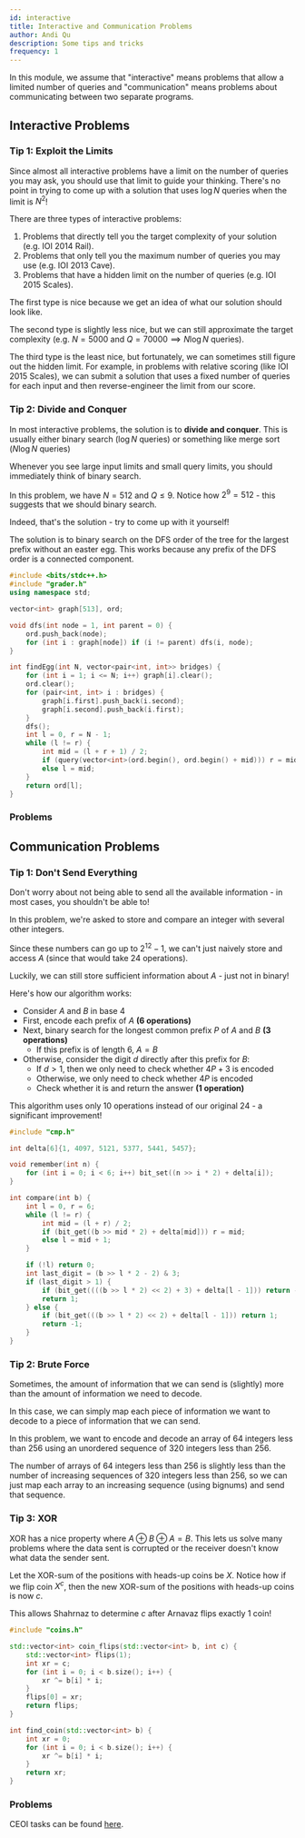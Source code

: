```yaml
---
id: interactive
title: Interactive and Communication Problems
author: Andi Qu
description: Some tips and tricks
frequency: 1
---
```



In this module, we assume that "interactive" means problems that allow a limited number of queries and "communication" means problems about communicating between two separate programs.

## Interactive Problems

### Tip 1: Exploit the Limits

Since almost all interactive problems have a limit on the number of queries you may ask, you should use that limit to guide your thinking. There's no point in trying to come up with a solution that uses $\log N$ queries when the limit is $N^2$!

There are three types of interactive problems:

1. Problems that directly tell you the target complexity of your solution (e.g. IOI 2014 Rail).
2. Problems that only tell you the maximum number of queries you may use (e.g. IOI 2013 Cave).
3. Problems that have a hidden limit on the number of queries (e.g. IOI 2015 Scales).

The first type is nice because we get an idea of what our solution should look like.

The second type is slightly less nice, but we can still approximate the target complexity (e.g. $N = 5000$ and $Q = 70000 \implies N \log N$ queries).

The third type is the least nice, but fortunately, we can sometimes still figure out the hidden limit. For example, in problems with relative scoring (like IOI 2015 Scales), we can submit a solution that uses a fixed number of queries for each input and then reverse-engineer the limit from our score.

### Tip 2: Divide and Conquer

In most interactive problems, the solution is to **divide and conquer**. This is usually either binary search ($\log N$ queries) or something like merge sort ($N \log N$ queries)

Whenever you see large input limits and small query limits, you should immediately think of binary search.

<FocusProblem problem={problems.interactiveDnC} />

In this problem, we have $N = 512$ and $Q \leq 9$. Notice how $2^9 = 512$ - this suggests that we should binary search.

Indeed, that's the solution - try to come up with it yourself!

<Spoiler title="Solution">

The solution is to binary search on the DFS order of the tree for the largest prefix without an easter egg. This works because any prefix of the DFS order is a connected component.

```cpp
#include <bits/stdc++.h>
#include "grader.h"
using namespace std;

vector<int> graph[513], ord;

void dfs(int node = 1, int parent = 0) {
	ord.push_back(node);
	for (int i : graph[node]) if (i != parent) dfs(i, node);
}

int findEgg(int N, vector<pair<int, int>> bridges) {
	for (int i = 1; i <= N; i++) graph[i].clear();
	ord.clear();
	for (pair<int, int> i : bridges) {
		graph[i.first].push_back(i.second);
		graph[i.second].push_back(i.first);
	}
	dfs();
	int l = 0, r = N - 1;
	while (l != r) {
		int mid = (l + r + 1) / 2;
		if (query(vector<int>(ord.begin(), ord.begin() + mid))) r = mid - 1;
		else l = mid;
	}
	return ord[l];
}
```

</Spoiler>

### Problems

<Problems problems={problems.interactiveGeneral} />

## Communication Problems

### Tip 1: Don't Send Everything

Don't worry about not being able to send all the available information - in most cases, you shouldn't be able to!

<FocusProblem problem={problems.communicationCareLess} />

In this problem, we're asked to store and compare an integer with several other integers.

Since these numbers can go up to $2^{12} - 1$, we can't just naively store and access $A$ (since that would take 24 operations).

Luckily, we can still store sufficient information about $A$ - just not in binary!

<Spoiler title="Solution">

Here's how our algorithm works:

- Consider $A$ and $B$ in base 4
- First, encode each prefix of $A$ **(6 operations)**
- Next, binary search for the longest common prefix $P$ of $A$ and $B$ **(3 operations)**
    - If this prefix is of length 6, $A = B$
- Otherwise, consider the digit $d$ directly after this prefix for $B$:
    - If $d > 1$, then we only need to check whether $4P + 3$ is encoded
    - Otherwise, we only need to check whether $4P$ is encoded
    - Check whether it is and return the answer **(1 operation)**

This algorithm uses only 10 operations instead of our original 24 - a significant improvement!

```cpp
#include "cmp.h"

int delta[6]{1, 4097, 5121, 5377, 5441, 5457};

void remember(int n) {
	for (int i = 0; i < 6; i++) bit_set((n >> i * 2) + delta[i]);
}

int compare(int b) {
	int l = 0, r = 6;
	while (l != r) {
		int mid = (l + r) / 2;
		if (bit_get((b >> mid * 2) + delta[mid])) r = mid;
		else l = mid + 1;
	}

	if (!l) return 0;
	int last_digit = (b >> l * 2 - 2) & 3;
	if (last_digit > 1) {
		if (bit_get((((b >> l * 2) << 2) + 3) + delta[l - 1])) return -1;
		return 1;
	} else {
		if (bit_get(((b >> l * 2) << 2) + delta[l - 1])) return 1;
		return -1;
	}
}
```

</Spoiler>

### Tip 2: Brute Force

Sometimes, the amount of information that we can send is (slightly) more than the amount of information we need to decode.

In this case, we can simply map each piece of information we want to decode to a piece of information that we can send.

<FocusProblem problem={problems.communicationPermutations} />

In this problem, we want to encode and decode an array of 64 integers less than 256 using an unordered sequence of 320 integers less than 256.

The number of arrays of 64 integers less than 256 is slightly less than the number of increasing sequences of 320 integers less than 256, so we can just map each array to an increasing sequence (using bignums) and send that sequence.

### Tip 3: XOR

XOR has a nice property where $A \oplus B \oplus A = B$. This lets us solve many problems where the data sent is corrupted or the receiver doesn't know what data the sender sent.

<FocusProblem problem={problems.communicationXOR} />

<Spoiler title="Solution">

Let the XOR-sum of the positions with heads-up coins be $X$. Notice how if we flip coin $X ^ c$, then the new XOR-sum of the positions with heads-up coins is now $c$.

This allows Shahrnaz to determine $c$ after Arnavaz flips exactly 1 coin! 

```cpp
#include "coins.h"

std::vector<int> coin_flips(std::vector<int> b, int c) {
	std::vector<int> flips(1);
	int xr = c;
	for (int i = 0; i < b.size(); i++) {
		xr ^= b[i] * i;
	}
	flips[0] = xr;
	return flips;
}

int find_coin(std::vector<int> b) {
	int xr = 0;
	for (int i = 0; i < b.size(); i++) {
		xr ^= b[i] * i;
	}
	return xr;
}
```

</Spoiler>

### Problems

<Problems problems={problems.communicationGeneral} />

CEOI tasks can be found [here](http://ceoi.inf.elte.hu/tasks-archive/).